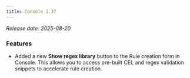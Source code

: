 ```yaml
---
title: Console 1.37
---
```


*Release date: 2025-08-20*

### Features

- Added a new **Show regex library** button to the Rule creation form in Console. This allows you to access pre-built CEL and regex validation snippets to accelerate rule creation.
